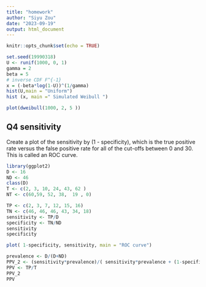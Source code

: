 ```yaml
---
title: "homework"
author: "Siyu Zou"
date: "2023-09-19"
output: html_document
---
```


```r
knitr::opts_chunk$set(echo = TRUE)
```

```r
set.seed(19990318)
U <- runif(1000, 0, 1)
gamma = 2
beta = 5 
# inverse CDF F^{-1}
x = (-beta*log(1-U))^(1/gamma)
hist(U,main = "Uniform")
hist (x, main =" Simulated Weibull ")

plot(dweibull(1000, 2, 5 ))


```

## Q4 sensitivity 
Create a plot of the sensitivity by (1 - specificity), which is the true positive rate versus the false positive rate for all of the cut-offs between 0 and 30. This is called an ROC curve.
```r
library(ggplot2)
D <- 16
ND <- 46
class(D)
T <- c(2, 3, 10, 24, 43, 62 )
NT <- c(60,59, 52, 38,  19 , 0)

TP <- c(2, 3, 7, 12, 15, 16)
TN <- c(46, 46, 46, 43, 34, 18)
sensitivity <- TP/D
specificity <- TN/ND
sensitivity
specificity

plot( 1-specificity, sensitivity, main = "ROC curve")

prevalence <- D/(D+ND)
PPV_2 <- (sensitivity*prevalence)/( sensitivity*prevalence + (1-specificity)*(1-prevalence)   )
PPV <- TP/T
PPV_2
PPV
```






